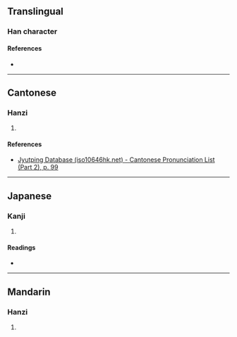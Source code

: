 {{character info}}
==Translingual==

===Han character===
{{Han char|rn=46|rad=山|as=05|sn=8|four=24727|canj=UVIS|ids=⿰山幼}}

====References====
* {{Han ref|kx=0309.270|dkj=07996|dj=0609.230|hdz=10769.100|uh=5CB0|ud=23728|bh=CC6B|bd=52331}}

----

==Cantonese==

===Hanzi===
{{yue-hanzi|jyut=[[au3]], [[ngau3]]|y=au3, ngau3}}

# {{rfdef|yue|sort=山05}}

====References====
* [http://www.iso10646hk.net/jp/document/download.jsp Jyutping Database (iso10646hk.net) - Cantonese Pronunciation List (Part 2), p. 99]

----

==Japanese==

===Kanji===
{{ja-kanji|grade=|rs=山05}}

# {{rfdef|ja|sort=山05}}

====Readings====
* {{ja-readings|on=[[よう]] (yō), [[ゆ]] (yu), [[あう]] (au), [[えう]] (eu)|kun=}}

----

==Mandarin==

===Hanzi===
{{cmn-hanzi|pin=[[ào]] ([[ao4]]), [[bā]] ([[ba1]]), [[yǒu]] ([[you3]])|wg=ao<sup>4</sup>, pa<sup>1</sup>, yu<sup>3</sup>}}

# {{rfdef|cmn|sort=山05}}